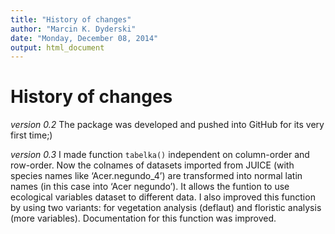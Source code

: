 ```yaml
---
title: "History of changes"
author: "Marcin K. Dyderski"
date: "Monday, December 08, 2014"
output: html_document
---
```


History of changes
=======
*version 0.2*
The package was developed and pushed into GitHub for its very first time;)

*version 0.3*
I made function `tabelka()` independent on column-order and row-order. Now the colnames of datasets imported from JUICE (with species names like 'Acer.negundo_4') are transformed into normal latin names (in this case into 'Acer negundo'). It allows the funtion to use ecological variables dataset to different data.
I also improved this function by using two variants: for vegetation analysis (deflaut) and floristic analysis (more variables). Documentation for this function was improved.
